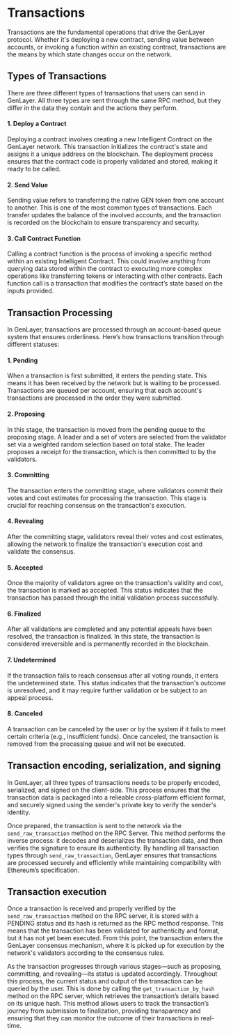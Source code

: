 # Transactions
Transactions are the fundamental operations that drive the GenLayer protocol. Whether it's deploying a new contract, sending value between accounts, or invoking a function within an existing contract, transactions are the means by which state changes occur on the network.

## Types of Transactions
There are three different types of transactions that users can send in GenLayer. All three types are sent through the same RPC method, but they differ in the data they contain and the actions they perform.

#### 1. Deploy a Contract
Deploying a contract involves creating a new Intelligent Contract on the GenLayer network. This transaction initializes the contract's state and assigns it a unique address on the blockchain. The deployment process ensures that the contract code is properly validated and stored, making it ready to be called.

#### 2. Send Value
Sending value refers to transferring the native GEN token from one account to another. This is one of the most common types of transactions. Each transfer updates the balance of the involved accounts, and the transaction is recorded on the blockchain to ensure transparency and security.

#### 3. Call Contract Function
Calling a contract function is the process of invoking a specific method within an existing Intelligent Contract. This could involve anything from querying data stored within the contract to executing more complex operations like transferring tokens or interacting with other contracts. Each function call is a transaction that modifies the contract’s state based on the inputs provided.

## Transaction Processing
In GenLayer, transactions are processed through an account-based queue system that ensures orderliness. Here’s how transactions transition through different statuses:

#### 1. Pending
When a transaction is first submitted, it enters the pending state. This means it has been received by the network but is waiting to be processed. Transactions are queued per account, ensuring that each account's transactions are processed in the order they were submitted.

#### 2. Proposing
In this stage, the transaction is moved from the pending queue to the proposing stage. A leader and a set of voters are selected from the validator set via a weighted random selection based on total stake. The leader proposes a receipt for the transaction, which is then committed to by the validators.

#### 3. Committing
The transaction enters the committing stage, where validators commit their votes and cost estimates for processing the transaction. This stage is crucial for reaching consensus on the transaction's execution.

#### 4. Revealing
After the committing stage, validators reveal their votes and cost estimates, allowing the network to finalize the transaction's execution cost and validate the consensus.

#### 5. Accepted
Once the majority of validators agree on the transaction's validity and cost, the transaction is marked as accepted. This status indicates that the transaction has passed through the initial validation process successfully.

#### 6. Finalized
After all validations are completed and any potential appeals have been resolved, the transaction is finalized. In this state, the transaction is considered irreversible and is permanently recorded in the blockchain.

#### 7. Undetermined
If the transaction fails to reach consensus after all voting rounds, it enters the undetermined state. This status indicates that the transaction's outcome is unresolved, and it may require further validation or be subject to an appeal process.

#### 8. Canceled
A transaction can be canceled by the user or by the system if it fails to meet certain criteria (e.g., insufficient funds). Once canceled, the transaction is removed from the processing queue and will not be executed.

## Transaction encoding, serialization, and signing
In GenLayer, all three types of transactions needs to be properly encoded, serialized, and signed on the client-side. This process ensures that the transaction data is packaged into a relieable cross-platform efficient format, and securely signed using the sender's private key to verify the sender's identity. 

Once prepared, the transaction is sent to the network via the `send_raw_transaction` method on the RPC Server. This method performs the inverse process: it decodes and deserializes the transaction data, and then verifies the signature to ensure its authenticity. By handling all transaction types through `send_raw_transaction`, GenLayer ensures that transactions are processed securely and efficiently while maintaining compatibility with Ethereum’s specification.

## Transaction execution
Once a transaction is received and properly verified by the `send_raw_transaction` method on the RPC server, it is stored with a PENDING status and its hash is returned as the RPC method response. This means that the transaction has been validated for authenticity and format, but it has not yet been executed. From this point, the transaction enters the GenLayer consensus mechanism, where it is picked up for execution by the network's validators according to the consensus rules.

As the transaction progresses through various stages—such as proposing, committing, and revealing—its status is updated accordingly. Throughout this process, the current status and output of the transaction can be queried by the user. This is done by calling the `get_transaction_by_hash` method on the RPC server, which retrieves the transaction’s details based on its unique hash. This method allows users to track the transaction’s journey from submission to finalization, providing transparency and ensuring that they can monitor the outcome of their transactions in real-time.